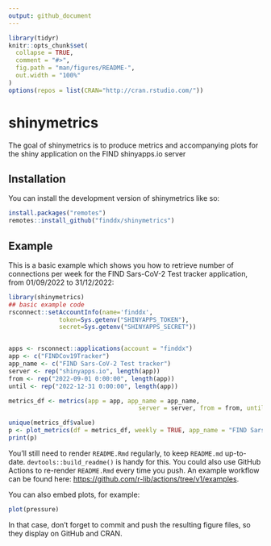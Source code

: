 ```yaml
---
output: github_document
---
```


<!-- README.md is generated from README.Rmd. Please edit that file -->

```r
library(tidyr)
knitr::opts_chunk$set(
  collapse = TRUE,
  comment = "#>",
  fig.path = "man/figures/README-",
  out.width = "100%"
)
options(repos = list(CRAN="http://cran.rstudio.com/"))
```

# shinymetrics

<!-- badges: start -->
<!-- badges: end -->

The goal of shinymetrics is to produce metrics and accompanying plots for the shiny application on the FIND shinyapps.io server

## Installation

You can install the development version of shinymetrics like so:

``` r
install.packages("remotes")
remotes::install_github("finddx/shinymetrics")
```

## Example

This is a basic example which shows you how to retrieve number of connections per week for the FIND Sars-CoV-2 Test tracker application, from 01/09/2022 to 31/12/2022:

```r
library(shinymetrics)
## basic example code
rsconnect::setAccountInfo(name='finddx',
			  token=Sys.getenv("SHINYAPPS_TOKEN"),
			  secret=Sys.getenv("SHINYAPPS_SECRET"))


apps <- rsconnect::applications(account = "finddx") 
app <- c("FINDCov19Tracker")
app_name <- c("FIND Sars-CoV-2 Test tracker")
server <- rep("shinyapps.io", length(app))
from <- rep("2022-09-01 0:00:00", length(app))
until <- rep("2022-12-31 0:00:00", length(app))

metrics_df <- metrics(app = app, app_name = app_name, 
                                    server = server, from = from, until = until)

unique(metrics_df$value)
p <- plot_metrics(df = metrics_df, weekly = TRUE, app_name = "FIND Sars-CoV-2 Test tracker")
print(p)
```


You'll still need to render `README.Rmd` regularly, to keep `README.md` up-to-date. `devtools::build_readme()` is handy for this. You could also use GitHub Actions to re-render `README.Rmd` every time you push. An example workflow can be found here: <https://github.com/r-lib/actions/tree/v1/examples>.

You can also embed plots, for example:

```r
plot(pressure)
```

In that case, don't forget to commit and push the resulting figure files, so they display on GitHub and CRAN.
